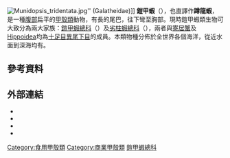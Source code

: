[[File:Munidopsis_tridentata.jpg|thumb]]'' (Galatheidae)]]
'''鎧甲蝦'''（{{lang|en|Squat lobsters}}），也直譯作'''蹲龍蝦'''，是一種[[腹部|腹部]]扁平的[[甲殼類|甲殼類]]動物，有長的尾巴，往下彎至胸部。現時鎧甲蝦類生物可大致分為兩大家族：[[鎧甲蝦總科|鎧甲蝦總科]]（{{lang|la|Galatheoidea}}）及[[劣柱蝦總科|劣柱蝦總科]]（{{lang|la|Chirostyloidea}}），兩者與[[寄居蟹|寄居蟹]]及[[Hippoidea|Hippoidea]]均為[[十足目|十足目]][[異尾下目|異尾下目]]的成員。本類物種分佈於全世界各個海洋，從近水面到深海均有。

==參考資料==
{{reflist|32em}}

==外部連結==
{{Portal|Crustaceans}}
*{{Wikispecies-inline|Chirostyloidea}}
*{{Wikispecies-inline|Galatheoidea}}
*{{Commons category-inline|Chirostylidae}}
*{{Commons category-inline|Galatheidae}}

{{Edible crustaceans}}

[[Category:食用甲殼類|Category:食用甲殼類]]
[[Category:商業甲殼類|Category:商業甲殼類]]
[[Category:鎧甲蝦總科|]]